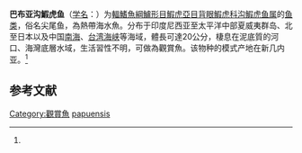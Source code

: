 {{Speciesbox
| status = NE
| status_system = IUCN3.1
| taxon = Oxyurichthys papuensis
| authority = (Cuvier et Valenciennes, 1837)<ref name='id8360'>{{cite web| url =http://www.bioinfo.cn/db05/BjdwSpecies.php?action=view&id=8360| title =巴布亚沟鰕虎鱼| work =《中国动物物种编目数据库》| publisher =中国科学院微生物研究所| author =中国科学院动物研究所| accessdate =2009-04-16| deadurl =yes| archiveurl =https://web.archive.org/web/20160305071228/http://www.bioinfo.cn/db05/BjdwSpecies.php?action=view&id=8360| archivedate =2016-03-05}}</ref>
| synonyms = *''Gobius papuensis,Valenciennes, 1837''
*''Gobius belosso,Bleeker, 1854''
*''Apocryptes petersii,Klunzinger, 1871''
*''Oxyurichthys petersi,Klunzinger, 1871''
}}

'''巴布亚沟鰕虎鱼'''（[[学名|学名]]：{{lang|la|''Oxyurichthys papuensis''}}）为[[輻鰭魚綱|輻鰭魚綱]][[鱸形目|鱸形目]][[鰕虎亞目|鰕虎亞目]][[背眼鰕虎科|背眼鰕虎科]][[沟鰕虎鱼属|沟鰕虎鱼属]]的[[鱼类|鱼类]]，俗名尖尾鱼，為熱帶海水魚。分布于印度尼西亚至太平洋中部夏威夷群岛、北至日本以及中国[[南海|南海]]、[[台湾海峡|台湾海峡]]等海域，體長可達20公分，棲息在泥底質的河口、海灣底層水域，生活習性不明，可做為觀賞魚。该物种的模式产地在新几内亚。<ref name='id8360'/>

== 参考文献 ==
{{reflist}}

{{Wikispecies|Oxyurichthys papuensis}}
{{Taxonbar|from=Q1044968}}

{{虾虎鱼目小作品}}
[[Category:觀賞魚|Category:觀賞魚]]
[[Category:溝鰕虎屬|papuensis]]